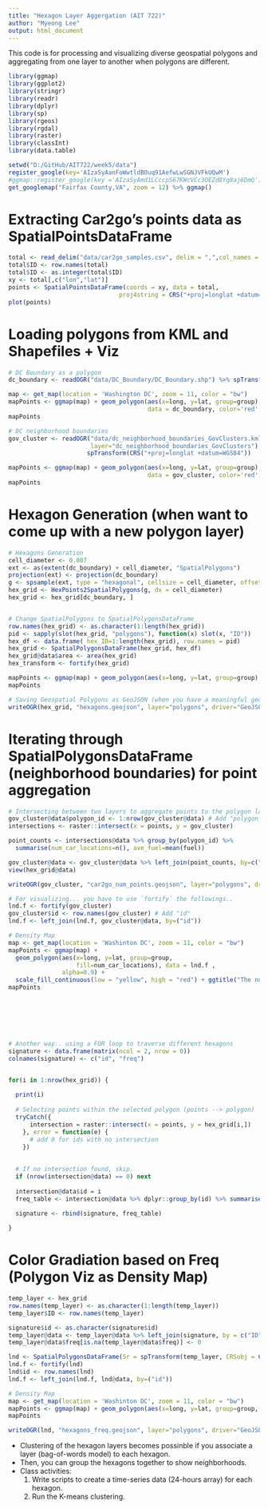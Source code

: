 ```yaml
---
title: "Hexagon Layer Aggergation (AIT 722)"
author: "Myeong Lee"
output: html_document
---
```

This code is for processing and visualizing diverse geospatial polygons and aggregating from one layer to another when polygons are different. 

```r
library(ggmap)
library(ggplot2)
library(stringr)
library(readr)
library(dplyr)
library(sp)
library(rgeos)
library(rgdal)
library(raster)
library(classInt)
library(data.table)

setwd("D:/GitHub/AIT722/week5/data")
register_google(key='AIzaSyAanFoWwtldBOuq91AefwLwSGNJVFkUQwM')
#ggmap::register_google(key ='AIzaSyAmd1LCccpS67KWcVCc3OEZd8Yg8aj6DmQ')
get_googlemap("Fairfax County,VA", zoom = 12) %>% ggmap()
```


# Extracting Car2go's points data as SpatialPointsDataFrame
```r

total <- read_delim("data/car2go_samples.csv", delim = ",",col_names = T )
total$ID <- row.names(total)
total$ID <- as.integer(total$ID)
xy <- total[,c("lon","lat")]
points <- SpatialPointsDataFrame(coords = xy, data = total,
                               proj4string = CRS("+proj=longlat +datum=WGS84 +ellps=WGS84 +towgs84=0,0,0"))
plot(points)
```

# Loading polygons from KML and Shapefiles + Viz
```r

# DC Boundary as a polygon
dc_boundary <- readOGR("data/DC_Boundary/DC_Boundary.shp") %>% spTransform(CRS("+proj=longlat +datum=WGS84"))

map <- get_map(location = 'Washington DC', zoom = 11, color = "bw")
mapPoints <- ggmap(map) + geom_polygon(aes(x=long, y=lat, group=group), 
                                       data = dc_boundary, color='red', alpha=0.5) + ggtitle("DC Boundary")
mapPoints

# DC neighborhood boundaries 
gov_cluster <- readOGR("data/dc_neighborhood_boundaries_GovClusters.kml", 
                       layer="dc_neighborhood_boundaries_GovClusters") %>% 
                      spTransform(CRS("+proj=longlat +datum=WGS84"))

mapPoints <- ggmap(map) + geom_polygon(aes(x=long, y=lat, group=group), 
                                       data = gov_cluster, color='red', alpha=0.5) + ggtitle("Gov Clusters")
mapPoints

```


# Hexagon Generation (when want to come up with a new polygon layer)
```r

# Hexagons Generation
cell_diameter <- 0.007 
ext <- as(extent(dc_boundary) + cell_diameter, "SpatialPolygons")
projection(ext) <- projection(dc_boundary)
g <- spsample(ext, type = "hexagonal", cellsize = cell_diameter, offset = c(0.5, 0.5))
hex_grid <- HexPoints2SpatialPolygons(g, dx = cell_diameter)
hex_grid <- hex_grid[dc_boundary, ]


# Change SpatialPolygons to SpatialPolygonsDataFrame
row.names(hex_grid) <- as.character(1:length(hex_grid))
pid <- sapply(slot(hex_grid, "polygons"), function(x) slot(x, "ID"))
hex_df <- data.frame( hex_ID=1:length(hex_grid), row.names = pid)
hex_grid <- SpatialPolygonsDataFrame(hex_grid, hex_df)
hex_grid@data$area <- area(hex_grid)
hex_transform <- fortify(hex_grid)

mapPoints <- ggmap(map) + geom_polygon(aes(x=long, y=lat, group=group), data = hex_transform, color='red', alpha=0) + ggtitle("Hexagon Overlay")
mapPoints

# Saving Geospatial Polygons as GeoJSON (when you have a meaningful geospatial layer)
writeOGR(hex_grid, "hexagons.geojson", layer="polygons", driver="GeoJSON", check_exists = FALSE)

```


# Iterating through SpatialPolygonsDataFrame (neighborhood boundaries) for point aggregation
```r

# Intersecting between two layers to aggregate points to the polygon layer.
gov_cluster@data$polygon_id <- 1:nrow(gov_cluster@data) # Add "polygon_id" to gov_cluster SpatialPolygonsDataFrame
intersections <- raster::intersect(x = points, y = gov_cluster)

point_counts <- intersections@data %>% group_by(polygon_id) %>% 
  summarise(num_car_locations=n(), ave_fuel=mean(fuel))

gov_cluster@data <- gov_cluster@data %>% left_join(point_counts, by=c("polygon_id"))
view(hex_grid@data)

writeOGR(gov_cluster, "car2go_num_points.geojson", layer="polygons", driver="GeoJSON", check_exists = FALSE)

# For visualizing... you have to use `fortify` the followings..
lnd.f <- fortify(gov_cluster)
gov_cluster$id <- row.names(gov_cluster) # Add "id" 
lnd.f <- left_join(lnd.f, gov_cluster@data, by=("id"))

# Density Map
map <- get_map(location = 'Washinton DC', zoom = 11, color = "bw")
mapPoints <- ggmap(map) + 
  geom_polygon(aes(x=long, y=lat, group=group,
                   fill=num_car_locations), data = lnd.f ,
               alpha=0.9) + 
  scale_fill_continuous(low = "yellow", high = "red") + ggtitle("The number of cars")
mapPoints







# Another way.. using a FOR loop to traverse different hexagons
signature <- data.frame(matrix(ncol = 2, nrow = 0)) 
colnames(signature) <- c("id", "freq")


for(i in 1:nrow(hex_grid)) { 
  
  print(i)
  
  # Selecting points within the selected polygon (points --> polygon)
  tryCatch({
      intersection = raster::intersect(x = points, y = hex_grid[i,])
    }, error = function(e) {
      # add 0 for ids with no intersection
    })
  
  
  # If no intersection found, skip.
  if (nrow(intersection@data) == 0) next
  
  intersection@data$id = i
  freq_table <- intersection@data %>% dplyr::group_by(id) %>% summarise(freq=n())
  
  signature <- rbind(signature, freq_table)

}


```


# Color Gradiation based on Freq (Polygon Viz as Density Map)
```r

temp_layer <- hex_grid
row.names(temp_layer) <- as.character(1:length(temp_layer))
temp_layer$ID <- row.names(temp_layer)

signature$id <- as.character(signature$id)
temp_layer@data <- temp_layer@data %>% left_join(signature, by = c("ID" = "id"))
temp_layer@data$freq[is.na(temp_layer@data$freq)] <- 0

lnd <- SpatialPolygonsDataFrame(Sr = spTransform(temp_layer, CRSobj = CRS("+init=epsg:4326")), data = temp_layer@data)
lnd.f <- fortify(lnd)
lnd$id <- row.names(lnd)
lnd.f <- left_join(lnd.f, lnd@data, by=("id"))

# Density Map
map <- get_map(location = 'Washinton DC', zoom = 11, color = "bw")
mapPoints <- ggmap(map) + geom_polygon(aes(x=long, y=lat, group=group, fill=(freq)), data = lnd.f , alpha=0.9) + scale_fill_continuous(low = "yellow", high = "red") + ggtitle("Hexagon Layer")
mapPoints

writeOGR(lnd, "hexagons_freq.geojson", layer="polygons", driver="GeoJSON", check_exists = FALSE)

```


* Clustering of the hexagon layers becomes possinble if you associate a layer (bag-of-words model) to each hexagon.
* Then, you can group the hexagons together to show neighborhoods.
* Class activities: 
  (1) Write scripts to create a time-series data (24-hours array) for each hexagon.
  (2) Run the K-means clustering.
